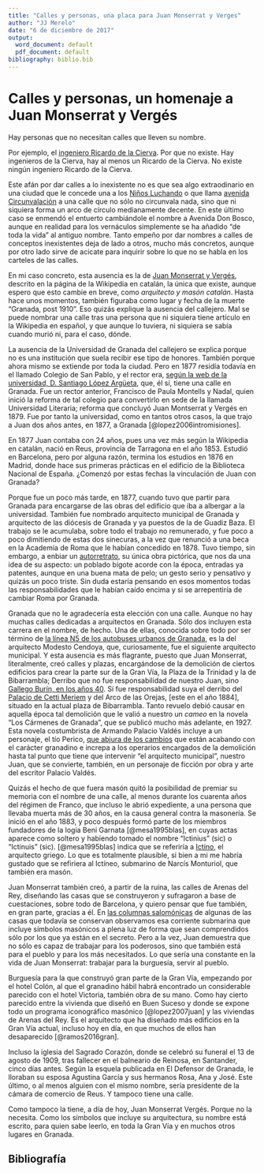 ```yaml
---
title: "Calles y personas, una placa para Juan Monserrat y Verges"
author: "JJ Merelo"
date: "6 de diciembre de 2017"
output:
  word_document: default
  pdf_document: default
bibliography: biblio.bib
---
```


# Calles y personas, un homenaje a Juan Monserrat y Vergés

Hay personas que no necesitan calles que lleven su nombre.

Por ejemplo,
el
[ingeniero Ricardo de la Cierva](https://www.change.org/p/ayuntamiento-de-granada-llamar-arquitecto-juan-montserrat-verg%C3%A9s-a-la-calle-ingeniero-ricardo-de-la-cierva). Por
que no existe. Hay ingenieros de la Cierva, hay al menos un Ricardo de
la Cierva. No existe ningún ingeniero Ricardo de la Cierva. 

Este afán por dar calles a lo inexistente no es que sea algo
extraodinario en una ciudad que le concede una a
los
[Niños Luchando](http://granadaimedia.com/calle-ninos-luchando-granada/) o
que
llama
[avenida Circunvalación](http://granada.callejero.net/calle-de-la-circunvalacion-zaidin.html) a
una calle que no sólo no circunvala nada, sino que ni siquiera forma
un arco de círculo medianamente decente. En este último caso se
enmendó el entuerto cambiándole el nombre a Avenida Don Bosco, aunque
en realidad para los vernáculos simplemente se ha añadido "de toda la
vida" al antiguo nombre. Tanto empeño por dar nombres a calles de
conceptos inexistentes deja de lado a otros, mucho más
concretos, aunque por otro lado sirve de acicate para inquirir sobre
lo que no se habla en los carteles de las calles.

En mi caso concreto, esta ausencia es la
de
[Juan Monserrat y Vergés](https://ca.wikipedia.org/wiki/Joan_Montserrat_Verg%C3%A9s),
descrito en la página de la Wikipedia en catalán, la única que existe,
aunque espero que esto cambie en breve, como *arquitecto y masón
catalán*. Hasta hace unos momentos, también figuraba como lugar y
fecha de la muerte "Granada, post 1910". Eso quizás explique la
ausencia del callejero. Mal se puede nombrar una calle tras una
persona que ni siquiera tiene artículo en la Wikipedia en español, y
que aunque lo tuviera, ni siquiera se sabía cuando murió ni, para el
caso, dónde. 

La ausencia de la Universidad de Granada del callejero se explica
porque no es una institución que suela recibir ese tipo de
honores. También porque ahora mismo se extiende por toda la
ciudad. Pero en 1877 residía todavía en el llamado Colegio de San
Pablo, y el rector era, [según la web de la universidad,  D. Santiago López Argüeta](http://www.ugr.es/~archivo/sigloxix.htm), que, 
él sí, tiene una calle en Granada. Fue un rector anterior, Francisco
de Paula Montells y Nadal, quien inició la reforma de tal colegio para
convertirlo en sede de la llamada Universidad Literaria; reforma que
concluyó Juan Montserrat y Vergés en 1879. Fue por tanto la
universidad, como en tantos otros casos, la que trajo a Juan dos años
antes, en 1877, a Granada [@lopez2006intromisiones].

En 1877 Juan contaba con 24 años, pues una vez más según la Wikipedia
en catalán, nació en Reus, provincia de Tarragona en el
año 1853. Estudió en Barcelona, pero por alguna razón, termina los
estudios en 1876 en Madrid, donde hace sus primeras prácticas en el
edificio de la Biblioteca Nacional de España. ¿Comenzó por estas
fechas la vinculación de Juan con Granada? 

Porque fue un poco más tarde, en 1877, cuando tuvo que partir para
Granada para encargarse de las obras del
edificio que iba a albergar a la universidad. También fue nombrado
arquitecto municipal de Granada y arquitecto de las diócesis de Granada
y ya puestos de la de Guadiz Baza. El trabajo se le acumulaba, sobre
todo el trabajo no remunerado, y fue poco a poco dimitiendo de estas
dos sinecuras, a la vez que renunció a una beca en la Academia de Roma
que le habían concedido en 1878. Tuvo tiempo, sin embargo, a enbiar un
[autorretrato](http://www.elindependientedegranada.es/ciudadania/catalanes-que-hicieron-granada),
su única obra pictórica, que nos da una idea de su
aspecto: un poblado bigote acorde con la época, entradas ya patentes,
aunque en una buena mata de pelo; un gesto serio y pensativo y quizás un
poco triste. Sin duda estaría pensando en esos momentos todas las
responsabilidades que le habían caído encima y si se arrepentiría de
cambiar Roma por Granada.

Granada que no le agradecería esta elección con una calle. Aunque no
hay muchas calles dedicadas a arquitectos en Granada. Sólo dos
incluyen esta carrera en el nombre, de
hecho. Una de ellas, conocida sobre todo por ser término de [la línea N5
de los autobuses urbanos de Granada](http://www.movilidadgranada.com/bus_linea.php?idioma=es&linea=N5),
es la del arquitecto Modesto Cendoya, que, curiosamente, fue el
siguiente arquitecto municipal. Y esta ausencia es más flagrante,
puesto que Juan Monserrat, literalmente, creó calles y plazas,
encargándose de la demolición de ciertos edificios para crear la parte
sur de la Gran Vía, la Plaza de la Trinidad y la de Bibarrambla; 
 Derribo que no fue
responsabilidad de nuestro Juan,
sino
[Gallego Burín, en los años 40](http://granadablogs.com/terecuerdo/2015/06/16/comienza-el-derribo-de-la-manigua/). Sí
fue responsabilidad suya el derribo
del
[Palacio de Cetti Meriem](http://legadonazari.blogspot.com.es/2016/02/casa-de-los-infantes-o-palacio-de-cetti.html) y
del Arco de las
Orejas,
[este en el año 1884],
situado en la actual plaza de Bibarrambla. Tanto revuelo debió causar
en aquella época tal demolición que le valió a nuestro un *cameo* en la novela "Los
Cármenes de Granada", que se publicó mucho más adelante, en 1927. Esta
novela costumbrista de Armando Palacio Valdés incluye a un personaje,
el tío
Perico,
[que abjura de los cambios](http://www.ra-bellasartesgranada.es/?cat=17) que
están acabando con el 
carácter granadino e increpa a los operarios encargados de la
demolición hasta tal punto que tiene que intervenir "el arquitecto
municipal", nuestro Juan, que se convierte, también, en un personaje
de ficción por obra y arte del escritor Palacio Valdés. 

Quizás el hecho de que fuera masón quitó la posibilidad de premiar su
memoria con el nombre de una calle, al menos durante los cuarenta
años del régimen de Franco, que incluso le abrió expediente, a una
persona que llevaba muerta más de 30 años, en la causa general contra
la masonería. Se inició en el año 1883, y poco después formó parte de
los miembros fundadores de la logia Beni Garnata [@mesa1995blas], en
cuyas actas aparece como soltero y habiendo tomado el nombre
"Ictinius" (sic) o "Ictinuis" (sic). [@mesa1995blas] indica que se
referiría a [Ictino](https://es.wikipedia.org/wiki/Ictino), el
arquitecto griego. Lo que es totalmente plausible, si bien a mi me
habría gustado que se refiriera al Ictíneo, submarino de Narcís
Monturiol, que también era masón. 

Juan Monserrat también creó, a partir de la ruina, las calles de
Arenas del Rey, diseñando las casas que se construyeron y sufragaron a
base de cuestaciones, sobre todo de Barcelona, y quiero pensar que fue
también, en gran parte, gracias a
él. En
[las columnas salomónicas](https://www.google.es/maps/@36.9573222,-3.8931466,3a,75y,250.58h,101.25t/data=!3m6!1e1!3m4!1s5wiFCiVZWevJRmf7rXslwA!2e0!7i13312!8i6656?hl=es) de
algunas de las casas que todavía se conservan observamos esa corriente
submarina que incluye símbolos masónicos a plena luz de forma que sean
comprendidos sólo por los que ya están en el secreto. Pero a la vez,
Juan demuestra que no sólo es capaz de trabajar para los poderosos,
sino que también está para el pueblo y para los más necesitados. Lo
que sería una constante en la vida de Juan Monserrat: trabajar para la
burguesía, servir al pueblo. 

Burguesía para la que construyó gran parte de la Gran Vía, empezando
por el hotel Colón, al que el granadino hábil habrá encontrado un
considerable parecido con el hotel Victoria, también obra de su
mano. Como hay cierto parecido entre la vivienda que diseñó en Buen
Suceso y donde se expone todo un programa iconográfico masónico
[@lopez2007juan] y las viviendas de Arenas del Rey. Es el arquitecto
que ha diseñado más edificios en la Gran Vía actual, incluso hoy en
día, en que muchos de ellos han desaparecido [@ramos2016gran]. 

Incluso la iglesia del Sagrado Corazón, donde se celebró su funeral el
13 de agosto de 1909, tras fallecer en el balneario de Reinosa, en
Santander, cinco días antes. Según la esquela publicada en El Defensor
de Granada, le lloraban su esposa Agustina García y sus hermanos Rosa,
Ana y José. Este último, o al menos alguien con el mismo nombre, sería
presidente de la cámara de comercio de Reus. Y tampoco tiene una
calle. 

Como tampoco la tiene, a día de hoy, Juan Monserrat Vergés. Porque no
la necesita. Como los símbolos que incluye su arquitectura, su nombre
está escrito, para quien sabe leerlo, en toda la Gran Vía y en muchos
otros lugares en Granada. 

## Bibliografía

